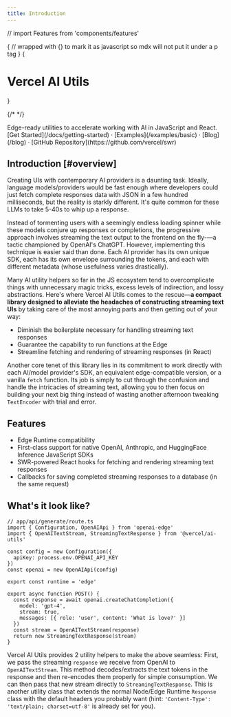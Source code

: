 ```yaml
---
title: Introduction
---
```


// import Features from 'components/features'

{
// wrapped with {} to mark it as javascript so mdx will not put it under a p tag
}
{<h1 className="text-4xl tracking-tighter font-extrabold md:text-5xl mt-8">Vercel AI Utils</h1>}

{/* <Bleed><Features/></Bleed> */}

<div className="text-gray-600 text-xl mt-4">
  Edge-ready utilities to accelerate working with AI in JavaScript and React.
</div>

<div className="my-12">
  [Get Started](/docs/getting-started) · [Examples](/examples/basic) ·
  [Blog](/blog) · [GitHub Repository](https://github.com/vercel/swr)
</div>

## Introduction [#overview]

Creating UIs with contemporary AI providers is a daunting task. Ideally, language models/providers would be fast enough where developers could just fetch complete responses data with JSON in a few hundred milliseconds, but the reality is starkly different. It's quite common for these LLMs to take 5-40s to whip up a response.

Instead of tormenting users with a seemingly endless loading spinner while these models conjure up responses or completions, the progressive approach involves streaming the text output to the frontend on the fly-—a tactic championed by OpenAI's ChatGPT. However, implementing this technique is easier said than done. Each AI provider has its own unique SDK, each has its own envelope surrounding the tokens, and each with different metadata (whose usefulness varies drastically).

Many AI utility helpers so far in the JS ecosystem tend to overcomplicate things with unnecessary magic tricks, excess levels of indirection, and lossy abstractions. Here's where Vercel AI Utils comes to the rescue—**a compact library designed to alleviate the headaches of constructing streaming text UIs** by taking care of the most annoying parts and then getting out of your way:

- Diminish the boilerplate necessary for handling streaming text responses
- Guarantee the capability to run functions at the Edge
- Streamline fetching and rendering of streaming responses (in React)

Another core tenet of this library lies in its commitment to work directly with each AI/model provider's SDK, an equivalent edge-compatible version, or a vanilla `fetch` function. Its job is simply to cut through the confusion and handle the intricacies of streaming text, allowing you to then focus on building your next big thing instead of wasting another afternoon tweaking `TextEncoder` with trial and error.

## Features

- Edge Runtime compatibility
- First-class support for native OpenAI, Anthropic, and HuggingFace Inference JavaScript SDKs
- SWR-powered React hooks for fetching and rendering streaming text responses
- Callbacks for saving completed streaming responses to a database (in the same request)

## What's it look like?

```tsx {3,18-19}
// app/api/generate/route.ts
import { Configuration, OpenAIApi } from 'openai-edge'
import { OpenAITextStream, StreamingTextResponse } from '@vercel/ai-utils'

const config = new Configuration({
  apiKey: process.env.OPENAI_API_KEY
})
const openai = new OpenAIApi(config)

export const runtime = 'edge'

export async function POST() {
  const response = await openai.createChatCompletion({
    model: 'gpt-4',
    stream: true,
    messages: [{ role: 'user', content: 'What is love?' }]
  })
  const stream = OpenAITextStream(response)
  return new StreamingTextResponse(stream)
}
```

Vercel AI Utils provides 2 utility helpers to make the above seamless: First, we pass the streaming `response` we receive from OpenAI to `OpenAITextStream`. This method decodes/extracts the text tokens in the response and then re-encodes them properly for simple consumption. We can then pass that new stream directly to `StreamingTextResponse`. This is another utility class that extends the normal Node/Edge Runtime `Response` class with the default headers you probably want (hint: `'Content-Type': 'text/plain; charset=utf-8'` is already set for you).
